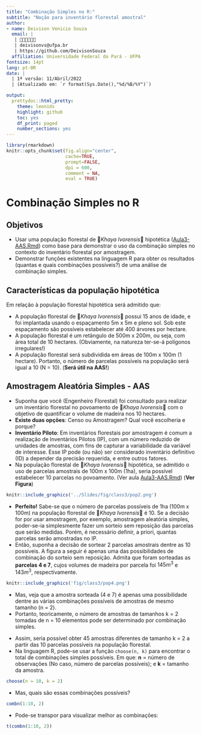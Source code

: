 ```yaml
---
title: "Combinação Simples no R:"
subtitle: "Noção para inventário florestal amostral"
author:
- name: Deivison Venicio Souza
  email: |
   | 🌳🌳🌳🌳🌳🌳
   | deivisonvs@ufpa.br
   | https://github.com/DeivisonSouza
  affiliation: Universidade Federal do Pará - UFPA
fontsize: 14pt
lang: pt-BR
date: |
  | 1ª versão: 11/Abril/2022
  | (Atualizado em: `r format(Sys.Date(),"%d/%B/%Y")`)

output:
  prettydoc::html_pretty:
    theme: leonids
    highlight: github
    toc: yes
    df_print: paged
    number_sections: yes
---
```


```r
library(rmarkdown)
knitr::opts_chunk$set(fig.align="center", 
                      cache=TRUE, 
                      prompt=FALSE,
                      dpi = 600,
                      comment = NA, 
                      eval = TRUE)
```

# Combinação Simples no R

## Objetivos

- Usar uma população florestal de 🌳*Khaya Ivorensis*🌳 hipotética ([Aula3-AAS.Rmd](https://deivisonsouza.github.io/FL03039-Inventario-Florestal/Slides/Aula3-AAS.html)) como base para demonstrar o uso da combinação simples no contexto do inventário florestal por amostragem.
- Demonstrar funções existentes na linguagem R para obter os resultados (quantas e quais combinações possíveis?) de uma análise de combinação simples.

## Características da população hipotética

Em relação à população florestal hipotética será admitido que:

- A população florestal de 🌳*Khaya Ivorensis*🌳 possui 15 anos de idade, e foi implantada usando o espaçamento 5m x 5m e pleno sol. Sob este espaçamento são possíveis estabelecer até 400 árvores por hectare.
- A população florestal é um retângulo de 500m x 200m, ou seja, com área total de 10 hectares. (Obviamente, na natureza ter-se-á polígonos irregulares!)
- A população florestal será subdividida em áreas de 100m x 100m (1 hectare). Portanto, o número de parcelas possíveis na população será igual a 10 (N = 10). (**Será útil na AAS!**)

## Amostragem Aleatória Simples - AAS

- Suponha que você (Engenheiro Florestal) foi consultado para realizar um inventário florestal no povoamento de 🌳*Khaya Ivorensis*🌳 com o objetivo de quantificar o volume de madeira nos 10 hectares.
- **Existe duas opções**: Censo ou Amostragem? Qual você escolheria e porque?
- **Inventário Piloto**: Em inventários florestais por amostragem é comum a realização de Inventários Pilotos (IP), com um número reduzido de unidades de amostras, com fins de capturar a variabilidade da variável de interesse. Esse IP pode (ou não) ser considerado inventário definitivo (ID) a depender da precisão requerida, e entre outros fatores.
- Na população florestal de 🌳*Khaya Ivorensis*🌳 hipotética, se admitido o uso de parcelas amostrais de 100m x 100m (1ha), seria possível estabelecer 10 parcelas no povoamento. (Ver aula [Aula3-AAS.Rmd](https://deivisonsouza.github.io/FL03039-Inventario-Florestal/Slides/Aula3-AAS.html)) (**Ver Figura**)

```r
knitr::include_graphics('../Slides/fig/class3/pop2.png')
```

- **Perfeito!** Sabe-se que o número de parcelas possíveis de 1ha (100m x 100m) na população florestal de 🌳*Khaya Ivorensis*🌳 é 10. Se a decisão for por usar amostragem, por exemplo, amostragem aleatória simples, poder-se-ia simplesmente fazer um sorteio sem reposição das parcelas que serão medidas. Porém, é necessário definir, a priori, quantas parcelas serão amostradas no IP.
- Então, suponha a decisão de sortear 2 parcelas amostrais dentre as 10 possíveis. A figura a seguir é apenas uma das possibilidades de combinação do sorteio sem reposição. Admita que foram sorteadas as **parcelas 4 e 7**, cujos volumes de madeira por parcela foi $145m^3$ e $143m^3$, respectivamente.

```r
knitr::include_graphics('fig/class3/pop4.png')
```

- Mas, veja que a amostra sorteada (4 e 7) é apenas uma possibilidade dentre as várias combinações possíveis de amostras de mesmo tamanho (n = 2).
- Portanto, teoricamente, o número de amostras de tamanhos k = 2 tomadas de n = 10 elementos pode ser determinado por combinação simples.

\begin{equation*}
\normalsize
C_{n,k} =\frac{n!}{k!(n-k)!} \\~\\~\\
C_{10,2} =\frac{10!}{2!(10-2)!} = \frac{(10).(9).(8!)}{2!(8!)} = \frac{(10).(9)}{2} = \color{blue}{45}
\end{equation*}

- Assim, seria possível obter 45 amostras diferentes de tamanho k = 2 a partir das 10 parcelas possíveis na população florestal.
- Na linguagem R, pode-se usar a função `choose(n, k)` para encontrar o total de combinações simples possíveis. Em que: **n** = número de observações (No caso, número de parcelas possíveis); e **k** = tamanho da amostra.

```r
choose(n = 10, k = 2)
```

- Mas, quais são essas combinações possíveis?

```r
combn(1:10, 2)
```

- Pode-se transpor para visualizar melhor as combinações:

```r
t(combn(1:10, 2))
```
